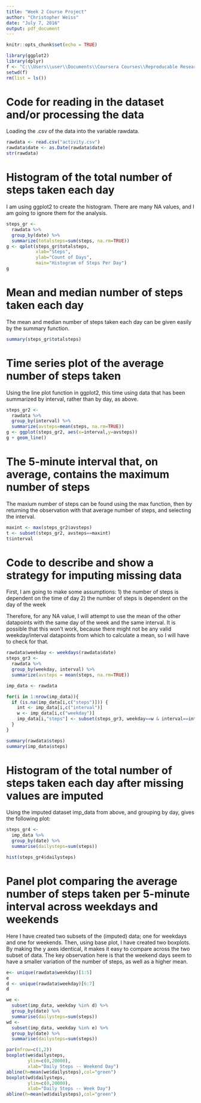 ```yaml
---
title: "Week 2 Course Project"
author: "Christopher Weiss"
date: "July 7, 2016"
output: pdf_document
---
```


```r
knitr::opts_chunk$set(echo = TRUE)
```

```r
library(ggplot2)
library(dplyr)
f <- "C:\\Users\\user\\Documents\\Coursera Courses\\Reproducable Research"
setwd(f)
rm(list = ls())
```
# Code for reading in the dataset and/or processing the data

Loading the .csv of the data into the variable rawdata.

```r
rawdata <- read.csv("activity.csv")
rawdata$date <- as.Date(rawdata$date)
str(rawdata)
```


# Histogram of the total number of steps taken each day

I am using ggplot2 to create the histogram.  There are many NA values, and I am 
going to ignore them for the analysis.

```r
steps_gr <- 
  rawdata %>% 
  group_by(date) %>% 
  summarize(totalsteps=sum(steps, na.rm=TRUE))
g <- qplot(steps_gr$totalsteps, 
           xlab="Steps",
           ylab="Count of Days",
           main="Histogram of Steps Per Day")
g
```



# Mean and median number of steps taken each day

The mean and median number of steps taken each day can be given easily by the summary function.

```r

summary(steps_gr$totalsteps)

```



# Time series plot of the average number of steps taken

Using the line plot function in ggplot2, this time using data that
has been summarized by interval, rather than by day, as above.

```r
steps_gr2 <- 
  rawdata %>% 
  group_by(interval) %>% 
  summarize(avsteps=mean(steps, na.rm=TRUE))
g <- ggplot(steps_gr2, aes(x=interval,y=avsteps))
g + geom_line()
```

# The 5-minute interval that, on average, contains the maximum number of steps

The maxium number of steps can be found using the max function, then by returning
the observation with that average number of steps, and selecting the interval.
```r

maxint <- max(steps_gr2$avsteps)
t <- subset(steps_gr2, avsteps==maxint)
t$interval

```

# Code to describe and show a strategy for imputing missing data

First, I am going to make some assumptions:
1) the number of steps is dependent on the time of day
2) the number of steps is dependent on the day of the week

Therefore, for any NA value, I will attempt to use the mean of the
other datapoints with the same day of the week and the same interval.
It is possible that this won't work, because there might not be
any valid weekday/interval datapoints from which to calculate a mean,
so I will have to check for that.
```r

rawdata$weekday <- weekdays(rawdata$date)
steps_gr3 <-
  rawdata %>%
  group_by(weekday, interval) %>%
  summarize(avsteps = mean(steps, na.rm=TRUE))

imp_data <- rawdata

for(i in 1:nrow(imp_data)){
  if (is.na(imp_data[i,c("steps")])) {
    int <- imp_data[i,c("interval")]
    w <- imp_data[i,c("weekday")]
    imp_data[i,"steps"] <- subset(steps_gr3, weekday==w & interval==int)$avsteps
  } 
}

summary(rawdata$steps)
summary(imp_data$steps)

```



# Histogram of the total number of steps taken each day after missing values are imputed

Using the imputed dataset imp_data from above, and grouping by day, gives the following plot:
```r
steps_gr4 <-
  imp_data %>%
  group_by(date) %>%
  summarise(dailysteps=sum(steps))

hist(steps_gr4$dailysteps)

```



# Panel plot comparing the average number of steps taken per 5-minute interval across weekdays and weekends

Here I have created two subsets of the (imputed) data; one for weekdays and one for weekends.  Then, using base plot, I have created two boxplots.  By making the y axes identical, it makes it easy to
compare across the two subset of data.  The key observation here is that the weekend days seem to have a smaller variation of the number of steps, as well as a higher mean.
```r
e<- unique(rawdata$weekday)[1:5]
e
d <- unique(rawdata$weekday)[6:7]
d

we <- 
  subset(imp_data, weekday %in% d) %>% 
  group_by(date) %>% 
  summarise(dailysteps=sum(steps))
wd <- 
  subset(imp_data, weekday %in% e) %>% 
  group_by(date) %>% 
  summarise(dailysteps=sum(steps))

par(mfrow=c(1,2))
boxplot(we$dailysteps,
        ylim=c(0,20000),
        xlab="Daily Steps -- Weekend Day")
abline(h=mean(we$dailysteps),col="green")
boxplot(wd$dailysteps,
        ylim=c(0,20000),
        xlab="Daily Steps -- Week Day")
abline(h=mean(wd$dailysteps),col="green")
```

